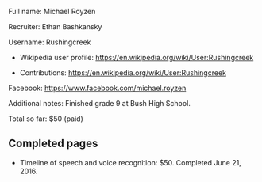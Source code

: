 Full name: Michael Royzen

Recruiter: Ethan Bashkansky

Username: Rushingcreek

* Wikipedia user profile: https://en.wikipedia.org/wiki/User:Rushingcreek

* Contributions: https://en.wikipedia.org/wiki/User:Rushingcreek

Facebook: https://www.facebook.com/michael.royzen

Additional notes: Finished grade 9 at Bush High School.

Total so far: $50 (paid)

== Completed pages ==

* Timeline of speech and voice recognition: $50. Completed June 21, 2016.

